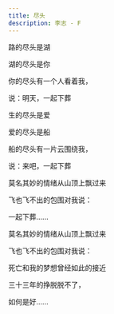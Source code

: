 ```yaml
---
title: 尽头
description: 李志 - F
---
```


路的尽头是湖

湖的尽头是你

你的尽头有一个人看着我，

说：明天，一起下葬

生的尽头是爱

爱的尽头是船

船的尽头有一片云围绕我，

说：来吧，一起下葬

莫名其妙的情绪从山顶上飘过来

飞也飞不出的包围对我说：

一起下葬......

莫名其妙的情绪从山顶上飘过来

飞也飞不出的包围对我说：

死亡和我的梦想曾经如此的接近

三十三年的挣脱脱不了，

如何是好......
